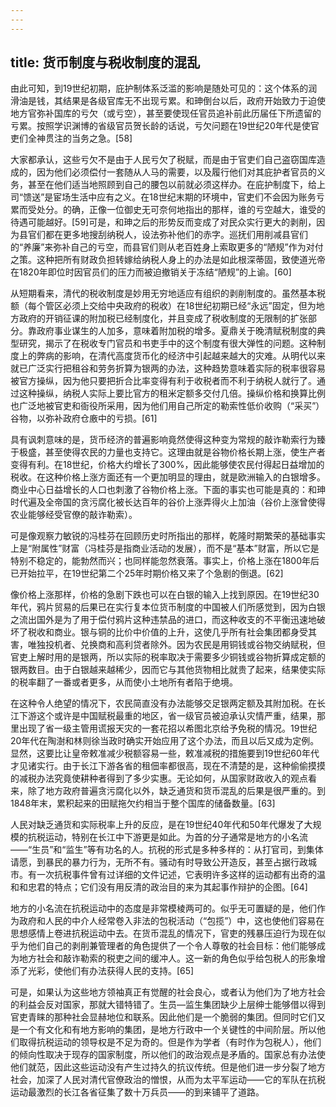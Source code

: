 ```yaml
---
---
---
```

title: 货币制度与税收制度的混乱
---



由此可知，到19世纪初期，庇护制体系泛滥的影响是随处可见的：这个体系的润滑油是钱，其结果是各级官库无不出现亏累。和珅倒台以后，政府开始致力于迫使地方官弥补国库的亏欠（或亏空），甚至要使现任官员追补前此历届任下所遗留的亏累。按照学识渊博的省级官员贺长龄的话说，亏欠问题在19世纪20年代是使官吏们全神贯注的当务之急。[58]

大家都承认，这些亏欠不是由于人民亏欠了税赋，而是由于官吏们自己盗窃国库造成的，因为他们必须偿付一套随从人马的需要，以及履行他们对其庇护者官员的义务，甚至在他们适当地照顾到自己的腰包以前就必须这样办。在庇护制度下，给上司“馈送”是宦场生活中应有之义。在18世纪末期的环境中，官吏们不会因为账务亏累而受处分。的确，正像一位御史无可奈何地指出的那样，谁的亏空越大，谁受的待遇可能越好。[59]可是，和珅之后的形势反而变成了对民众实行更大的剥削，因为县官们都在更多地搜刮纳税人，设法弥补他们的赤字。巡抚们用削减县官们的“养廉”来弥补自己的亏空，而县官们则从老百姓身上索取更多的“陋规”作为对付之策。这种把所有财政负担转嫁给纳税人身上的办法是如此根深蒂固，致使道光帝在1820年即位时因官员们的压力而被迫撤销关于冻结“陋规”的上谕。[60]

从短期看来，清代的税收制度是妙用无穷地适应有组织的剥削制度的。虽然基本税额（每个管区必须上交给中央政府的税收）在18世纪初期已经“永远”固定，但为地方政府的开销征课的附加税已经制度化，并且变成了税收制度的无限制的扩张部分。靠政府事业谋生的人加多，意味着附加税的增多。夏鼎关于晚清赋税制度的典型研究，揭示了在税收专门官员和书吏手中的这个制度有很大弹性的问题。这种制度上的弊病的影响，在清代高度货币化的经济中引起越来越大的灾难。从明代以来就已广泛实行把租谷和劳务折算为银两的办法，这种趋势意味着实际的税率很容易被官方操纵，因为他只要把折合比率变得有利于收税者而不利于纳税人就行了。通过这种操纵，纳税人实际上要比官方的租米定额多交付几倍。操纵价格和换算比例也广泛地被官吏和衙役所采用，因为他们用自己所定的勒索性低价收购（“采买”）谷物，以弥补政府仓廒中的亏损。[61]

具有讽刺意味的是，货币经济的普遍影响竟然使得这种变为常规的敲诈勒索行为臻于极盛，甚至使得农民的力量也支持它。这理由就是谷物价格长期上涨，使生产者变得有利。在18世纪，价格大约增长了300%，因此能够使农民付得起日益增加的税收。在这种价格上涨方面还有一个更加明显的理由，就是欧洲输入的白银增多。商业中心日益增长的人口也刺激了谷物价格上涨。下面的事实也可能是真的：和珅时代遍及全帝国的贪污腐化被长达百年的谷价上涨弄得火上加油（谷价上涨曾使得农业能够经受官僚的敲诈勒索）。

可是像观察力敏锐的冯桂芬在回顾历史时所指出的那样，乾隆时期繁荣的基础事实上是“附属性”财富（冯桂芬是指商业活动的发展），而不是“基本”财富，所以它是特别不稳定的，能勃然而兴；也同样能忽然衰落。事实上，价格上涨在1800年后已开始拉平，在19世纪第二个25年时期价格又来了个急剧的倒退。[62]

像价格上涨那样，价格的急剧下跌也可以在白银的输入上找到原因。在19世纪30年代，鸦片贸易的后果已在实行复本位货币制度的中国被人们所感觉到，因为白银之流出国外是为了用于偿付鸦片这种违禁品的进口，而这种收支的不平衡迅速地破坏了税收和商业。银与铜的比价中价值的上升，这使几乎所有社会集团都身受其害，唯独投机者、兑换商和高利贷者除外。因为农民是用铜钱或谷物交纳赋税，但官吏上解时用的是银两，所以实际的税率取决于需要多少铜钱或谷物折算成定额的银两数目。由于白银越来越稀少，因而它与其他货物相比就贵了起来，结果使实际的税率翻了一番或者更多，从而使小土地所有者陷于绝境。

在这种令人绝望的情况下，农民简直没有办法能够交足银两定额及其附加税。在长江下游这个或许是中国赋税最重的地区，省一级官员被迫承认灾情严重，结果，那里出现了省一级主管用谎报天灾的一套花招以希图北京给予免税的情况。19世纪20年代在陶澍和林则徐当政时确实开始应用了这个办法，而且以后又成为定例。显然，这要比让皇帝敕准减少税额容易一些，敕准减税的措施要到19世纪60年代才见诸实行。由于长江下游各省的租佃率都很高，现在不清楚的是，这种偷偷摸摸的减税办法究竟使耕种者得到了多少实惠。无论如何，从国家财政收入的观点看来，除了地方政府普遍贪污腐化以外，缺乏通货和货币混乱的后果是很严重的。到1848年末，累积起来的田赋拖欠约相当于整个国库的储备数量。[63]

人民对缺乏通货和实际税率上升的反应，是在19世纪40年代和50年代爆发了大规模的抗税运动，特别在长江中下游更是如此。为首的分子通常是地方的小名流——“生员”和“监生”等有功名的人。抗税的形式是多种多样的：从打官司，到集体请愿，到暴民的暴力行为，无所不有。骚动有时导致公开造反，甚至占据行政城市。有一次抗税事件曾有过详细的文件记述，它表明许多这样的运动都有出奇的温和和忠君的特点；它们没有用反清的政治目的来为其起事作辩护的企图。[64]

地方的小名流在抗税运动中的态度是非常模棱两可的。似乎无可置疑的是，他们作为政府和人民的中介人经常卷入非法的包税活动（“包揽”）中，这也使他们容易在思想感情上卷进抗税运动中去。在货币混乱的情况下，官吏的残暴压迫行为现在似乎为他们自己的剥削兼管理者的角色提供了一个令人尊敬的社会目标：他们能够成为地方社会和敲诈勒索的税吏之间的缓冲人。这一新的角色似乎给包税人的形象增添了光彩，使他们有办法获得人民的支持。[65]

可是，如果认为这些地方领袖真正有觉醒的社会良心，或者认为他们为了地方社会的利益会反对国家，那就大错特错了。生员—监生集团缺少上层绅士能够借以得到官吏青睐的那种社会显赫地位和联系。因此他们是一个脆弱的集团。但同时它们又是一个有文化和有地方影响的集团，是地方行政中一个关键性的中间阶层。所以他们取得抗税运动的领导权是不足为奇的。但是作为学者（有时作为包税人），他们的倾向性取决于现存的国家制度，所以他们的政治观点是矛盾的。国家总有办法使他们就范，因此这些运动没有产生过持久的抗议传统。但是他们进一步分裂了地方社会，加深了人民对清代官僚政治的憎恨，从而为太平军运动——它的军队在抗税运动最激烈的长江各省征集了数十万兵员——的到来铺平了道路。